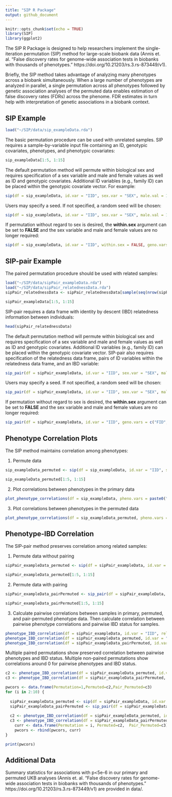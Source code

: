 ```yaml
---
title: "SIP R Package"
output: github_document
---
```


```r
knitr::opts_chunk$set(echo = TRUE)
library(SIP)
library(ggplot2)
```

The SIP R Package is designed to help researchers implement the single-iteration permutation (SIP) method for large-scale biobank data (Annis et. al. "False discovery rates for genome-wide association tests in biobanks with thousands of phenotypes." https://doi.org/10.21203/rs.3.rs-873449/v1).

Briefly, the SIP method takes advantage of analyzing many phenotypes across a biobank simultaneously. When a large number of phenotypes are analyzed in parallel, a single permutation across all phenotypes followed by genetic association analyses of the permuted data enables estimation of false discovery rates (FDRs) across the phenome. FDR estimates in turn help with interpretation of genetic associations in a biobank context.

## SIP Example

```r
load("~/SIP/data/sip_exampleData.rda")
```

The basic permutation procedure can be used with unrelated samples. SIP requires a sample-by-variable input file containing an ID, genotypic covariates, phenotypes, and phenotypic covariates: 

```r
sip_exampleData[1:5, 1:15]
```

The default permutation method will permute within biological sex and requires specification of a sex variable and male and female values as well as ID and genotypic covariates. Additional ID variables (e.g., family ID) can be placed within the genotypic covariate vector. For example: 

```r
sip(df = sip_exampleData, id.var = "IID", sex.var = "SEX", male.val = 1, female.val = 2, geno.vars = c("FID","ANCESTRY","BATCH",paste0("PC",1:4)))
```

Users may specify a seed. If not specified, a random seed will be chosen:

```r
sip(df = sip_exampleData, id.var = "IID", sex.var = "SEX", male.val = 1, female.val = 2, geno.vars = c("FID","ANCESTRY","BATCH",paste0("PC",1:4)), seed = 123)
```

If permutation without regard to sex is desired, the **within.sex** argument can be set to **FALSE** and the sex variable and male and female values are no longer required:  

```r
sip(df = sip_exampleData, id.var = "IID", within.sex = FALSE, geno.vars = c("FID","ANCESTRY","BATCH",paste0("PC",1:4)))
```

## SIP-pair Example

The paired permutation procedure should  be used with related samples:

```r
load("~/SIP/data/sipPair_exampleData.rda")
load("~/SIP/data/sipPair_relatednessData.rda")
sipPair_relatednessData <- sipPair_relatednessData[sample(seq(nrow(sipPair_relatednessData), nrow(sipPair_relatednessData))),]
```

```r
sipPair_exampleData[1:5, 1:15]
```

SIP-pair requires a data frame with identity by descent (IBD) relatedness information between individuals:

```r
head(sipPair_relatednessData)
```

The default permutation method will permute within biological sex and requires specification of a sex variable and male and female values as well as ID and genotypic covariates. Additional ID variables (e.g., family ID) can be placed within the genotypic covariate vector. SIP-pair also requires specification of the relatedness data frame, pairs of ID variables within the relatedness data frame, and an IBD variable: 

```r
sip_pair(df = sipPair_exampleData, id.var = "IID", sex.var = "SEX", male.val = "M", female.val = "F", geno.vars = c("FID","BATCH",paste0("PC",1:4)), rel.df = sipPair_relatednessData, rid.vars=c("IID1","IID2"), ibd.var="PropIBD")
```

Users may specify a seed. If not specified, a random seed will be chosen:

```r
sip_pair(df = sipPair_exampleData, id.var = "IID", sex.var = "SEX", male.val = "M", female.val = "F", geno.vars = c("FID","BATCH",paste0("PC",1:4)), rel.df = sipPair_relatednessData, rid.vars=c("IID1","IID2"), ibd.var="PropIBD", seed = 123)
```

If permutation without regard to sex is desired, the **within.sex** argument can be set to **FALSE** and the sex variable and male and female values are no longer required:  

```r
sip_pair(df = sipPair_exampleData, id.var = "IID", geno.vars = c("FID","BATCH",paste0("PC",1:4)), rel.df = sipPair_relatednessData, rid.vars=c("IID1","IID2"), ibd.var="PropIBD", within.sex = FALSE)
```

## Phenotype Correlation Plots

The SIP method maintains correlation among phenotypes:

1. Permute data

```r
sip_exampleData_permuted <- sip(df = sip_exampleData, id.var = "IID", sex.var = "SEX", male.val = 1, female.val = 2, geno.vars = c("FID","ANCESTRY","BATCH",paste0("PC",1:4)))

sip_exampleData_permuted[1:5, 1:15]
```

2. Plot correlations between phenotypes in the primary data

```r
plot_phenotype_correlations(df = sip_exampleData, pheno.vars = paste0("PHENO",1:500))
```

3. Plot correlations between phenotypes in the permuted data

```r
plot_phenotype_correlations(df = sip_exampleData_permuted, pheno.vars = paste0("PHENO",1:500))
```

## Phenotype-IBD Correlation

The SIP-pair method preserves correlation among related samples:

1. Permute data without pairing

```r
sipPair_exampleData_permuted <- sip(df = sipPair_exampleData, id.var = "IID", sex.var = "SEX", male.val = "M", female.val = "F", geno.vars = c("FID","BATCH",paste0("PC",1:4)))

sipPair_exampleData_permuted[1:5, 1:15]
```

2. Permute data with pairing

```r
sipPair_exampleData_pairPermuted <- sip_pair(df = sipPair_exampleData, id.var = "IID", sex.var = "SEX", male.val = "M", female.val = "F", geno.vars = c("FID","BATCH",paste0("PC",1:4)), rel.df = sipPair_relatednessData, rid.vars=c("IID1","IID2"), ibd.var="PropIBD")

sipPair_exampleData_pairPermuted[1:5, 1:15]
```

3. Calculate pairwise correlations between samples in primary, permuted, and pair-permuted phenotype data. Then calculate correlation between pairwise phenotype correlations and pairwise IBD status for samples.

```r
phenotype_IBD_correlation(df = sipPair_exampleData, id.var = "IID", rel.df = sipPair_relatednessData, rid.vars=c("IID1","IID2"), ibd.var="PropIBD", pheno.vars = paste0("PHENO",1:300))
phenotype_IBD_correlation(df = sipPair_exampleData_permuted, id.var = "IID", rel.df = sipPair_relatednessData, rid.vars=c("IID1","IID2"), ibd.var="PropIBD", pheno.vars = paste0("PHENO",1:300))
phenotype_IBD_correlation(df = sipPair_exampleData_pairPermuted, id.var = "IID", rel.df = sipPair_relatednessData, rid.vars=c("IID1","IID2"), ibd.var="PropIBD", pheno.vars = paste0("PHENO",1:300))
```

Multiple paired permutations show preserved correlation between pairwise phenotypes and IBD status. Multiple non-paired permutations show correlations around 0 for pairwise phenotypes and IBD status.

```r

c2 <- phenotype_IBD_correlation(df = sipPair_exampleData_permuted, id.var = "IID", rel.df = sipPair_relatednessData, rid.vars=c("IID1","IID2"), ibd.var="PropIBD", pheno.vars = paste0("PHENO",1:300))
c3 <- phenotype_IBD_correlation(df = sipPair_exampleData_pairPermuted, id.var = "IID", rel.df = sipPair_relatednessData, rid.vars=c("IID1","IID2"), ibd.var="PropIBD", pheno.vars = paste0("PHENO",1:300))

pwcors <- data.frame(Permutation=1,Permuted=c2,Pair_Permuted=c3)
for (i in 2:10) {
  
  sipPair_exampleData_permuted <- sip(df = sipPair_exampleData, id.var = "IID", sex.var = "SEX", male.val = "M", female.val = "F", geno.vars = c("FID","BATCH",paste0("PC",1:4)))
  sipPair_exampleData_pairPermuted <- sip_pair(df = sipPair_exampleData, id.var = "IID", sex.var = "SEX", male.val = "M", female.val = "F", geno.vars = c("FID","BATCH",paste0("PC",1:4)), rel.df = sipPair_relatednessData, rid.vars=c("IID1","IID2"), ibd.var="PropIBD")
  
  c2 <- phenotype_IBD_correlation(df = sipPair_exampleData_permuted, id.var = "IID", rel.df = sipPair_relatednessData, rid.vars=c("IID1","IID2"), ibd.var="PropIBD", pheno.vars = paste0("PHENO",1:300))
  c3 <- phenotype_IBD_correlation(df = sipPair_exampleData_pairPermuted, id.var = "IID", rel.df = sipPair_relatednessData, rid.vars=c("IID1","IID2"), ibd.var="PropIBD", pheno.vars = paste0("PHENO",1:300))
    curr <- data.frame(Permutation = i, Permuted=c2,  Pair_Permuted=c3)
    pwcors <- rbind(pwcors, curr)
}

print(pwcors)
```

## Additional Data

Summary statistics for associations with p<5e-6 in our primary and permuted UKB analyses (Annis et. al. "False discovery rates for genome-wide association tests in biobanks with thousands of phenotypes." https://doi.org/10.21203/rs.3.rs-873449/v1) are provided in data/.
